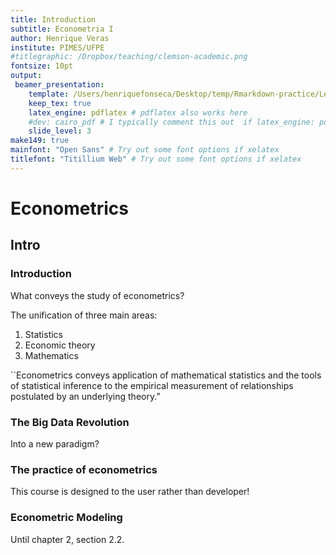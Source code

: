 ```yaml
---
title: Introduction
subtitle: Econometria I
author: Henrique Veras
institute: PIMES/UFPE
#titlegraphic: /Dropbox/teaching/clemson-academic.png
fontsize: 10pt
output:
 beamer_presentation:
    template: /Users/henriquefonseca/Desktop/temp/Rmarkdown-practice/Lecture notes/svm-latex-beamer.tex
    keep_tex: true
    latex_engine: pdflatex # pdflatex also works here
    #dev: cairo_pdf # I typically comment this out  if latex_engine: pdflatex
    slide_level: 3
make149: true
mainfont: "Open Sans" # Try out some font options if xelatex
titlefont: "Titillium Web" # Try out some font options if xelatex
---
```



# Econometrics

## Intro

### Introduction

What conveys the study of econometrics?

The unification of three main areas:

1.    Statistics
2.    Economic theory
3.    Mathematics

\`\`Econometrics conveys application of mathematical statistics and the tools of statistical inference to the empirical measurement of relationships postulated by an underlying theory."

### The Big Data Revolution

Into a new paradigm?



### The practice of econometrics

This course is designed to the user rather than developer!

### Econometric Modeling

Until chapter 2, section 2.2.

